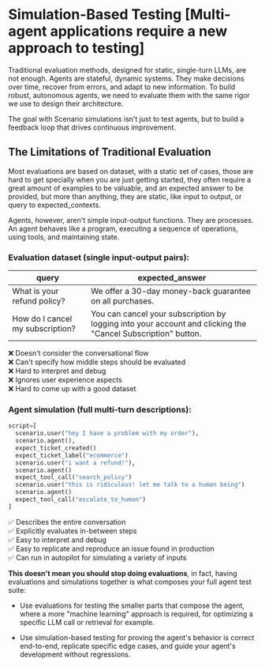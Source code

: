 # Simulation-Based Testing [Multi-agent applications require a new approach to testing]

Traditional evaluation methods, designed for static, single-turn LLMs, are not enough. Agents are stateful, dynamic systems. They make decisions over time, recover from errors, and adapt to new information. To build robust, autonomous agents, we need to evaluate them with the same rigor we use to design their architecture.

The goal with Scenario simulations isn't just to test agents, but to build a feedback loop that drives continuous improvement.

## The Limitations of Traditional Evaluation

Most evaluations are based on dataset, with a static set of cases, those are hard to get specially when you are just getting started, they often require a great amount of examples to be valuable, and an expected answer to be provided, but more than anything, they are static, like input to output, or query to expected_contexts.

Agents, however, aren't simple input-output functions. They are processes. An agent behaves like a program, executing a sequence of operations, using tools, and maintaining state.

### Evaluation dataset (single input-output pairs):
| query | expected_answer |
|-------|------------------|
| What is your refund policy? | We offer a 30-day money-back guarantee on all purchases. |
| How do I cancel my subscription? | You can cancel your subscription by logging into your account and clicking the "Cancel Subscription" button. |

❌ Doesn't consider the conversational flow\
❌ Can't specify how middle steps should be evaluated\
❌ Hard to interpret and debug\
❌ Ignores user experience aspects\
❌ Hard to come up with a good dataset

### Agent simulation (full multi-turn descriptions):
```python
script=[
  scenario.user("hey I have a problem with my order"),
  scenario.agent(),
  expect_ticket_created()
  expect_ticket_label("ecommerce")
  scenario.user("i want a refund!"),
  scenario.agent()
  expect_tool_call("search_policy")
  scenario.user("this is ridiculous! let me talk to a human being")
  scenario.agent()
  expect_tool_call("escalate_to_human")
]
```

✅ Describes the entire conversation\
✅ Explicitly evaluates in-between steps\
✅ Easy to interpret and debug\
✅ Easy to replicate and reproduce an issue found in production\
✅ Can run in autopilot for simulating a variety of inputs

**This doesn't mean you should stop doing evaluations**, in fact, having evaluations and simulations together is what composes your full agent test suite:

- Use evaluations for testing the smaller parts that compose the agent, where a more "machine learning" approach is required, for optimizing a specific LLM call or retrieval for example.

- Use simulation-based testing for proving the agent's behavior is correct end-to-end, replicate specific edge cases, and guide your agent's development without regressions.
